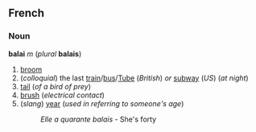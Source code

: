 ==French==
===Noun===
'''balai''' ''m'' (''plural'' '''balais''')

#[[broom]]
#(''colloquial'') the last [[train]]/[[bus]]/[[Tube]] (''British'') ''or'' [[subway]] (''US'') (''at night'')
#[[tail]] (''of a bird of prey'')
#[[brush]] (''electrical contact'')
#(''slang'') [[year]] (''used in referring to someone's age'')
#:''Elle a quarante balais'' - She's forty